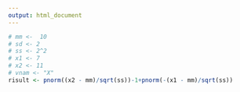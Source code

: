 ```yaml
---
output: html_document
---
```


```r
# mm <-  10
# sd <- 2
# ss <- 2^2
# x1 <- 7
# x2 <- 11
# vnam <- "X"
risult <- pnorm((x2 - mm)/sqrt(ss))-1+pnorm(-(x1 - mm)/sqrt(ss))

```
\begin{eqnarray*}
P(`r x1`<`r vnam`\leq `r x2`) &=& P\left( \frac {`r x1` - `r mm`}{\sqrt{`r ss`}} < \frac {`r vnam` - \mu}\sigma \leq \frac {`r x2` - `r mm`}{\sqrt{`r ss`}}\right)  \\
              &=& P\left( `r (x1 - mm)/sqrt(ss)` < Z \leq `r (x2 - mm)/sqrt(ss)`\right) \\
              &=& \Phi(`r (x2 - mm)/sqrt(ss)`)-\Phi(`r (x1 - mm)/sqrt(ss)`)\\
              &=& \Phi(`r (x2 - mm)/sqrt(ss)`)-(1-\Phi(`r -(x1 - mm)/sqrt(ss)`))\\
              &=& `r pnorm((x2 - mm)/sqrt(ss))`-(1-`r pnorm(-(x1 - mm)/sqrt(ss))`)\\
              &=& `r risult`
\end{eqnarray*}
